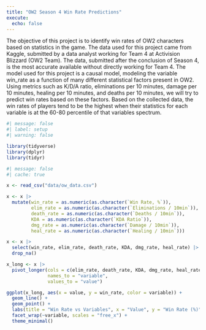 ```yaml
---
title: "OW2 Season 4 Win Rate Predictions"
execute: 
  echo: false
---
```


The objective of this project is to identify win rates of OW2 characters based on statistics in the game. The data used for this project came from Kaggle, submitted by a data analyst working for Team 4 at Activision Blizzard (OW2 Team). The data, submitted after the conclusion of Season 4, is the most accurate available without directly working for Team 4. The model used for this project is a causal model, modeling the variable win_rate as a function of many different statistical factors present in OW2. Using metrics such as K/D/A ratio,  eliminations per 10 minutes, damage per 10 minutes, healing per 10 minutes, and deaths per 10 minutes, we will try to predict win rates based on these factors. Based on the collected data, the win rates of players tend to be the highest when their statistics for each variable is at the 60-80 percentile of that variables spectrum.

```r
#| message: false
#| label: setup
#| warning: false

library(tidyverse)
library(dplyr)
library(tidyr)
```

```r
#| message: false
#| cache: true

x <- read_csv("data/ow_data.csv")

x <- x |> 
  mutate(win_rate = as.numeric(as.character(`Win Rate, %`)), 
         elim_rate = as.numeric(as.character(`Eliminations / 10min`)), 
         death_rate = as.numeric(as.character(`Deaths / 10min`)),
         KDA = as.numeric(as.character(`KDA Ratio`)),
         dmg_rate = as.numeric(as.character(`Damage / 10min`)),
         heal_rate = as.numeric(as.character(`Healing / 10min`)))

x <- x |> 
  select(win_rate, elim_rate, death_rate, KDA, dmg_rate, heal_rate) |>
  drop_na()

x_long <- x |> 
  pivot_longer(cols = c(elim_rate, death_rate, KDA, dmg_rate, heal_rate), 
               names_to = "variable", 
               values_to = "value")
```

```r
ggplot(x_long, aes(x = value, y = win_rate, color = variable)) +
  geom_line() +
  geom_point() +
  labs(title = "Win Rate vs Variables", x = "Value", y = "Win Rate (%)") +
  facet_wrap(~variable, scales = "free_x") +
  theme_minimal()
```
